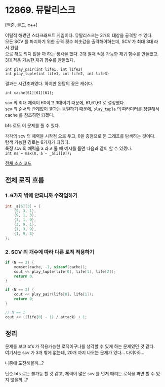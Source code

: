 
# 12869. 뮤탈리스크

[백준, 골드, c++]

어릴적 해봤던 스타크래프트 게임이다. 뮤탈리스크는 3개의 대상을 공격할 수 있다.<br/>
모든 SCV 를 파괴하기 위한 공격 횟수 최솟값을 출력해야하는데, SCV 가 최대 3대 라서 <Green>완탐</Green><br/>
으로 해도 되지 않을 까 하는 생각을 했다. 2대 일때 적용 가능한 재귀 함수를 만들었고,<br/>
3대 적용 가능한 재귀 함수를 만들었다.

`int play_pair(int life1, int life2)`<br/>
`int play_tuple(int life1, int life2, int life3)`

결과는 <RED>시간초과</RED>였다. 하지만 완탐의 꽃은 <Green>캐쉬</Green>다.

`int cache[61][61][61];`

scv 의 최대 체력이 60이고 3대이기 때문에, 61,61,61 로 설정했다.<br/>
scv 의 순서와 관계없이 결과는 동일하기 때문에, `play_tuple` 의 파라미터를 <Yellow>정렬해서<br/>
cache 를 참조</Yellow>하면 되겠다.

<Callout>
    bfs 로도 이 문제를 풀 수 있다.
</Callout>

각각의 scv 의 체력을 시작점 으로 두고, 0을 종점으로 둔 그래프를 탐색하는 것이다.<br/>
탐색 가능한 경로는 6가지가 되겠다. <br/>
특정 scv 의 체력을 a 라고 둘 때 예시를 들면 다음과 같이 할 수 있겠다.<br/>
`int na = max(0, a - _a[i][0]);`


[전체 소스 코드](https://www.acmicpc.net/source/81376765)

## 전체 로직 흐름

### 1. 6가지 밖에 안되니까 수작업하기
```c++ copy
int _a[6][3] = {
	{9, 3, 1},
	{9, 1, 3},
	{3, 1, 9},
	{3, 9, 1},
	{1, 3, 9},
	{1, 9, 3}
};
```

### 2. SCV 의 개수에 따라 다른 로직 적용하기
```c++ copy
if (N == 3) {
    memset(cache, -1, sizeof(cache));
    cout << play_tuple(life[0], life[1], life[2]);
    return 0;
}

if (N == 2) {
    cout << play_pair(life[0], life[1]);
    return 0;
}

// N == 1
cout << ((life[0] - 1) / attack) + 1;
```

## 정리

문제를 보고 bfs 가 적용가능한 로직이구나를 생각할 수 있게 하는 문제였던 것 같다.<br/>
여기서는 scv 가 3개 밖에 없는데, 20개 까지 나오는 문제가 있다... 다이아5...

나중에 도전해볼까...?

단순 bfs 로는 불가능 할 것 같고, 체력이 많은 scv 를 먼저 때리는 로직을 짜면 할 수 있지 않을까...?
